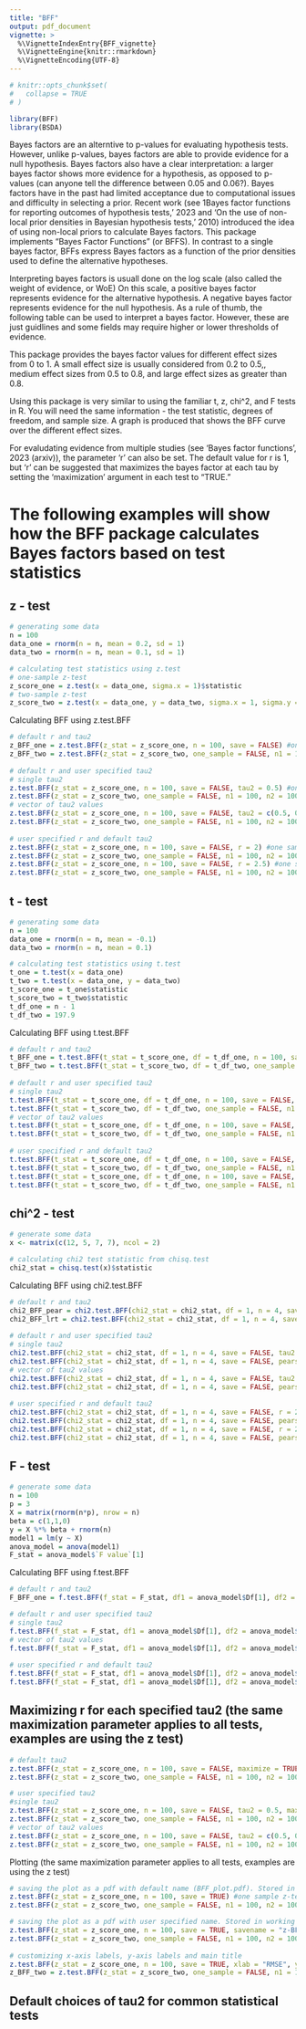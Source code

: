 ```yaml
---
title: "BFF"
output: pdf_document
vignette: >
  %\VignetteIndexEntry{BFF_vignette}
  %\VignetteEngine{knitr::rmarkdown}
  %\VignetteEncoding{UTF-8}
---
```


```r
# knitr::opts_chunk$set(
#   collapse = TRUE
# )
```

```r
library(BFF)
library(BSDA)
```

Bayes factors are an alterntive to p-values for evaluating hypothesis tests. However, unlike p-values, bayes factors are able to provide evidence for a null hypothesis. Bayes factors also have a clear interpretation: a larger bayes factor shows more evidence for a hypothesis, as opposed to p-values (can anyone tell the difference between 0.05 and 0.06?). Bayes factors have in the past had limited acceptance due to computational issues and difficulty in selecting a prior. Recent work (see 1Bayes factor functions for reporting outcomes of hypothesis tests,' 2023 and 'On the use of non-local prior densities in Bayesian hypothesis tests,' 2010) introduced the idea of using non-local priors to calculate Bayes factors. This package implements "Bayes Factor Functions" (or BFFS). In contrast to a single bayes factor, BFFs express Bayes factors as a function of the prior densities used to
define the alternative hypotheses. 

Interpreting bayes factors is usuall done on the log scale (also called the weight of evidence, or WoE) On this scale, a positive bayes factor represents evidence for the alternative hypothesis. A negative bayes factor represents evidence for the null hypothesis. As a rule of thumb, the following table can be used to interpret a bayes factor. However, these are just guidlines and some fields may require higher or lower thresholds of evidence.

```{=latex}
\begin{table}[!ht]
\centering
\begin{tabular}{c|c} \hline\hline
     WoE & Interpretation \\ \hline
     (-1, 1) & No strong evidence for either $H_0$ or $H_1$ \\
     (1, 3) & Positive evidence for $H_1$ \\
     (-1, -3) & Positive evidence for $H_0$ \\
     (3, 5) & Strong evidence for $H_1$ \\
     (-3, -5) & Strong evidence for $H_0$ \\
     (5, $\infty$) & Very strong evidence for $H_1$ \\
     (-5, -$\infty$) & Very strong evidence for $H_0$ \\ \hline
\end{tabular}
\caption{Common interpretations of the Weight of Evidence}
\label{thresholds}
\end{table}
```

This package provides the bayes factor values for different effect sizes from 0 to 1. A small effect size is usually considered from  0.2 to 0.5,, medium effect sizes from 0.5 to 0.8, and large effect sizes as greater than 0.8. 

Using this package is very similar to using the familiar t, z, chi^2, and F tests in R. You will need the same information - the test statistic, degrees of freedom, and sample size. A graph is produced that shows the BFF curve over the different effect sizes. 

For evaludating evidence from multiple studies (see 'Bayes factor functions', 2023 (arxiv)), the parameter 'r' can also be set. The default value for r is 1, but 'r' can be suggested that maximizes the bayes factor at each tau by setting the 'maximization' argument in each test to "TRUE." 

# The following examples will show how the BFF package calculates Bayes factors based on test statistics

## z - test

```r
# generating some data
n = 100
data_one = rnorm(n = n, mean = 0.2, sd = 1)
data_two = rnorm(n = n, mean = 0.1, sd = 1)

# calculating test statistics using z.test
# one-sample z-test
z_score_one = z.test(x = data_one, sigma.x = 1)$statistic
# two-sample z-test
z_score_two = z.test(x = data_one, y = data_two, sigma.x = 1, sigma.y = 1)$statistic

```

Calculating BFF using z.test.BFF

```r
# default r and tau2
z_BFF_one = z.test.BFF(z_stat = z_score_one, n = 100, save = FALSE) #one sample z-test
z_BFF_two = z.test.BFF(z_stat = z_score_two, one_sample = FALSE, n1 = 100, n2 = 100, save = FALSE) #two sample z-test
  
# default r and user specified tau2
# single tau2
z.test.BFF(z_stat = z_score_one, n = 100, save = FALSE, tau2 = 0.5) #one sample z-test
z.test.BFF(z_stat = z_score_two, one_sample = FALSE, n1 = 100, n2 = 100, save = FALSE, tau2 = 0.5) #two sample z-test
# vector of tau2 values
z.test.BFF(z_stat = z_score_one, n = 100, save = FALSE, tau2 = c(0.5, 0.8)) #one sample z-test
z.test.BFF(z_stat = z_score_two, one_sample = FALSE, n1 = 100, n2 = 100, save = FALSE, tau2 = c(0.5, 0.8)) #two sample z-test
  
# user specified r and default tau2
z.test.BFF(z_stat = z_score_one, n = 100, save = FALSE, r = 2) #one sample z-test, integer r >1  (higher order moments) 
z.test.BFF(z_stat = z_score_two, one_sample = FALSE, n1 = 100, n2 = 100, save = FALSE, r = 2) #two sample z-test, integer r >1  (higher order moments) 
z.test.BFF(z_stat = z_score_one, n = 100, save = FALSE, r = 2.5) #one sample z-test, continuous r (fractional moments)
z.test.BFF(z_stat = z_score_two, one_sample = FALSE, n1 = 100, n2 = 100, save = FALSE, r = 2.5) #two sample z-test, continuous r (fractional moments)
```


## t - test

```r
# generating some data
n = 100
data_one = rnorm(n = n, mean = -0.1)
data_two = rnorm(n = n, mean = 0.1)

# calculating test statistics using t.test
t_one = t.test(x = data_one)
t_two = t.test(x = data_one, y = data_two)
t_score_one = t_one$statistic
t_score_two = t_two$statistic
t_df_one = n - 1
t_df_two = 197.9

```

Calculating BFF using t.test.BFF

```r
# default r and tau2
t_BFF_one = t.test.BFF(t_stat = t_score_one, df = t_df_one, n = 100, save = FALSE) #one sample t-test
t_BFF_two = t.test.BFF(t_stat = t_score_two, df = t_df_two, one_sample = FALSE, n1 = 100, n2  = 100, save = FALSE) #two sample t-test
  
# default r and user specified tau2
# single tau2
t.test.BFF(t_stat = t_score_one, df = t_df_one, n = 100, save = FALSE, tau2 = 0.5) #one sample t-test
t.test.BFF(t_stat = t_score_two, df = t_df_two, one_sample = FALSE, n1 = 100, n2  = 100, save = FALSE, tau2 = 0.5) #two sample t-test 
# vector of tau2 values
t.test.BFF(t_stat = t_score_one, df = t_df_one, n = 100, save = FALSE, tau2 = c(0.5, 0.8)) #one sample t-test
t.test.BFF(t_stat = t_score_two, df = t_df_two, one_sample = FALSE, n1 = 100, n2  = 100, save = FALSE, tau2 = c(0.5, 0.8)) #two sample t-test 
  
# user specified r and default tau2
t.test.BFF(t_stat = t_score_one, df = t_df_one, n = 100, save = FALSE, r = 2) #one sample t-test, integer r >1  (higher order moments) 
t.test.BFF(t_stat = t_score_two, df = t_df_two, one_sample = FALSE, n1 = 100, n2  = 100, save = FALSE, r = 2) #two sample t-test, integer r >1  (higher order moments) 
t.test.BFF(t_stat = t_score_one, df = t_df_one, n = 100, save = FALSE, r = 2.5) #one sample t-test, continuous r (fractional moments)
t.test.BFF(t_stat = t_score_two, df = t_df_two, one_sample = FALSE, n1 = 100, n2  = 100, save = FALSE, r = 2.5) #two sample t-test, continuous r (fractional moments)
```

## chi^2 - test

```r
# generate some data
x <- matrix(c(12, 5, 7, 7), ncol = 2)

# calculating chi2 test statistic from chisq.test
chi2_stat = chisq.test(x)$statistic        
```

Calculating BFF using chi2.test.BFF

```r
# default r and tau2
chi2_BFF_pear = chi2.test.BFF(chi2_stat = chi2_stat, df = 1, n = 4, save = FALSE) #Pearson's chi2 test
chi2_BFF_lrt = chi2.test.BFF(chi2_stat = chi2_stat, df = 1, n = 4, save = FALSE, pearsons = FALSE) #Likelihood ratio chi2 test
  
# default r and user specified tau2
# single tau2
chi2.test.BFF(chi2_stat = chi2_stat, df = 1, n = 4, save = FALSE, tau2 = 0.5) #Pearson's chi2 test
chi2.test.BFF(chi2_stat = chi2_stat, df = 1, n = 4, save = FALSE, pearsons = FALSE, tau2 = 0.5) #Likelihood ratio chi2 test
# vector of tau2 values
chi2.test.BFF(chi2_stat = chi2_stat, df = 1, n = 4, save = FALSE, tau2 = c(0.5, 0.8)) #Pearson's chi2 test
chi2.test.BFF(chi2_stat = chi2_stat, df = 1, n = 4, save = FALSE, pearsons = FALSE, tau2 = c(0.5, 0.8)) #Likelihood ratio chi2 test
  
# user specified r and default tau2
chi2.test.BFF(chi2_stat = chi2_stat, df = 1, n = 4, save = FALSE, r = 2) #Pearson's chi2 test, integer r >1  (higher order moments) 
chi2.test.BFF(chi2_stat = chi2_stat, df = 1, n = 4, save = FALSE, pearsons = FALSE, r = 2) #Likelihood ratio chi2 test, integer r >1  (higher order moments) 
chi2.test.BFF(chi2_stat = chi2_stat, df = 1, n = 4, save = FALSE, r = 2.5) #Pearson's chi2 test, continuous r (fractional moments) 
chi2.test.BFF(chi2_stat = chi2_stat, df = 1, n = 4, save = FALSE, pearsons = FALSE, r = 2.5) #Likelihood ratio chi2 test, continuous r (fractional moments) 
```

## F - test

```r
# generate some data
n = 100
p = 3
X = matrix(rnorm(n*p), nrow = n)
beta = c(1,1,0)
y = X %*% beta + rnorm(n)
model1 = lm(y ~ X)
anova_model = anova(model1)
F_stat = anova_model$`F value`[1]
```

Calculating BFF using f.test.BFF

```r
# default r and tau2
F_BFF_one = f.test.BFF(f_stat = F_stat, df1 = anova_model$Df[1], df2 = anova_model$Df[2], n = n, save = FALSE)

# default r and user specified tau2
# single tau2
f.test.BFF(f_stat = F_stat, df1 = anova_model$Df[1], df2 = anova_model$Df[2], n = n, tau2 = 0.5, save = FALSE)
# vector of tau2 values
f.test.BFF(f_stat = F_stat, df1 = anova_model$Df[1], df2 = anova_model$Df[2], n = n, tau2 = c(0.5, 0.8), save = FALSE)
  
# user specified r and default tau2
f.test.BFF(f_stat = F_stat, df1 = anova_model$Df[1], df2 = anova_model$Df[2], n = n, r = 2, save = FALSE) #integer r >1  (higher order moments) 
f.test.BFF(f_stat = F_stat, df1 = anova_model$Df[1], df2 = anova_model$Df[2], n = n, r = 2.5, save = FALSE) #continuous r (fractional moments)
```

## Maximizing r for each specified tau2 (the same maximization parameter applies to all tests, examples are using the z test)

```r
# default tau2
z.test.BFF(z_stat = z_score_one, n = 100, save = FALSE, maximize = TRUE) #one sample z-test
z.test.BFF(z_stat = z_score_two, one_sample = FALSE, n1 = 100, n2 = 100, save = FALSE, maximize = TRUE) #two sample z-test

# user specified tau2
#single tau2
z.test.BFF(z_stat = z_score_one, n = 100, save = FALSE, tau2 = 0.5, maximize = TRUE) #one sample z-test
z.test.BFF(z_stat = z_score_two, one_sample = FALSE, n1 = 100, n2 = 100, save = FALSE, tau2 = 0.5, maximize = TRUE) #two sample z- test
# vector of tau2 values
z.test.BFF(z_stat = z_score_one, n = 100, save = FALSE, tau2 = c(0.5, 0.8), maximize = TRUE) #one sample z-test
z.test.BFF(z_stat = z_score_two, one_sample = FALSE, n1 = 100, n2 = 100, save = FALSE, tau2 = c(0.5, 0.8), maximize = TRUE) #two sample z-test
```

Plotting (the same maximization parameter applies to all tests, examples are using the z test)

```r
# saving the plot as a pdf with default name (BFF_plot.pdf). Stored in working directory.
z.test.BFF(z_stat = z_score_one, n = 100, save = TRUE) #one sample z-test
z.test.BFF(z_stat = z_score_two, one_sample = FALSE, n1 = 100, n2 = 100, save = TRUE) #two sample z-test

# saving the plot as a pdf with user specified name. Stored in working directory.
z.test.BFF(z_stat = z_score_one, n = 100, save = TRUE, savename = "z-BFF-one.pdf") #one sample z-test
z.test.BFF(z_stat = z_score_two, one_sample = FALSE, n1 = 100, n2 = 100, save = TRUE, savename = "z-BFF-two.pdf") #two sample z-test
 
# customizing x-axis labels, y-axis labels and main title
z.test.BFF(z_stat = z_score_one, n = 100, save = TRUE, xlab = "RMSE", ylab = "Logarithm of Bayes Factor", main = "BFF curves") #one sample z-test
z_BFF_two = z.test.BFF(z_stat = z_score_two, one_sample = FALSE, n1 = 100, n2 = 100, save = TRUE, xlab = expression(tilde(omega)), ylab = expression(log(BF[10])), main = "BFF curves") #two sample z-test
```

## Default choices of tau2 for common statistical tests

```{=latex}
\begin{table}[h]

\caption{Default choices of $\tau_{\omega,r}$}

\label{parset}

%

\begin{tabular}{lccc} \hline \hline

{\bf Test }& Statistic  & Standardized Effect ($\omega$) & $\tau^2_{\omega,r}$     \\ \hline \hline

{1-sample z} & {$\frac{\sqrt{n}\bar{x}}{\sigma}$} &  $\frac{\mu}{\sigma}$ & $ \frac{n\omega^2}{2r}$

           \\  \hline

{1-sample t} & {$\frac{\sqrt{n}\bar{x}}{s}$} &  $\frac{\mu}{\sigma}$ & $ \frac{n\omega^2}{2r}$

           \\  \hline

{2-sample z}

                & $\frac{\sqrt{n_1 n_2}(\bar{x}_1-\bar{x}_2)}{\sigma\sqrt{n_1+n_2}} $ & $\frac{\mu_1-\mu_2}{\sigma}$

         & $\frac{n_1 n_2\omega^2}{2r(n_1+n_2)}$ \\

\hline

{2-sample t}

                & $\frac{\sqrt{n_1 n_2}(\bar{x}_1-\bar{x}_2)}{s\sqrt{n_1+n_2}} $ & $\frac{\mu_1-\mu_2}{\sigma}$ 

         & $\frac{n_1 n_2\omega^2}{2r(n_1+n_2)}$ \\

\hline

Multinomial/Poisson &

          \multirow{2}{*}{$\chi^2_{\nu} = \sum\limits_{i=1}^k \frac{(n_i-nf_i(\hat{\theta}))^2}{nf_i(\hat{\theta})}$} &

          \multirow{2}{*}{{ $ \left( \frac{p_{i}-f_i(\theta)}{\sqrt{f_i(\theta)}} \right)_{k\times 1} $} }&

          \multirow{2}{*}{$ \frac{n \omega'\omega}{2(\frac{k}{2}+r-1)} $ = $\frac{nk\Tilde{\omega}^2}{2(\frac{k}{2}+r-1)}$} \\

& & &   \\ \hline

Linear model& \multirow{2}{*}{$F_{k,n-p} = \frac{(RSS_0-RSS_1)/k}{[(RSS_1)/(n-p)]}$} &

           \multirow{2}{*}{$\frac{\mathbf{L}^{-1}(\mathbf{A}\boldsymbol{\beta}-\mathbf{a})}{\sigma}$} &

           \multirow{2}{*}{$ \frac{n \omega'\omega}{2(\frac{k}{2}+r-1)} $ = $\frac{nk\Tilde{\omega}^2}{4(\frac{k}{2}+r-1)}$}

                \\

                \\ \hline

Likelihood Ratio &

       \multirow{2}{*}{$ \chi^2_{k} = -2\log\left[\frac{l(\theta_{r0},\hat{\theta_{s}})}{l(\hat{\theta})} \right]$} &

       \multirow{2}{*}{${\bf L}^{-1}(\theta_{r}-\theta_{r0}) $ } &

      \multirow{2}{*}{$ \frac{n \omega'\omega}{2(\frac{k}{2}+r-1)} $ = $\frac{nk\Tilde{\omega}^2}{2(\frac{k}{2}+r-1)}$}   \\

&  \\ 

     \hline

\end{tabular}

%

\end{table}
```

